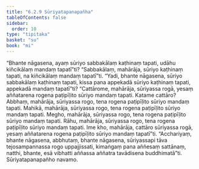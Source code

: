 ```yaml
---
title: "6.2.9 Sūriyatapanapañha"
tableOfContents: false
sidebar:
  order: 10
type: "tipitaka"
basket: "su"
book: "mi"
---
```



<DynamicBreadcrumb />

<Division number="188" book="mi">

<Paragraph number="1202" book="mi">
“Bhante nāgasena, ayaṃ sūriyo sabbakālaṃ kaṭhinaṃ tapati, udāhu kiñcikālaṃ mandaṃ tapatī”ti? “Sabbakālaṃ, mahārāja, sūriyo kaṭhinaṃ tapati, na kiñcikālaṃ mandaṃ tapatī”ti. “Yadi, bhante nāgasena, sūriyo sabbakālaṃ kaṭhinaṃ tapati, kissa pana appekadā sūriyo kaṭhinaṃ tapati, appekadā mandaṃ tapatī”ti? “Cattārome, mahārāja, sūriyassa rogā, yesaṃ aññatarena rogena paṭipīḷito sūriyo mandaṃ tapati. Katame cattāro? Abbhaṃ, mahārāja, sūriyassa rogo, tena rogena paṭipīḷito sūriyo mandaṃ tapati. Mahikā, mahārāja, sūriyassa rogo, tena rogena paṭipīḷito sūriyo mandaṃ tapati. Megho, mahārāja, sūriyassa rogo, tena rogena paṭipīḷito sūriyo mandaṃ tapati. Rāhu, mahārāja, sūriyassa rogo, tena rogena paṭipīḷito sūriyo mandaṃ tapati. Ime kho, mahārāja, cattāro sūriyassa rogā, yesaṃ aññatarena rogena paṭipīḷito sūriyo mandaṃ tapatī”ti. “Acchariyaṃ, bhante nāgasena, abbhutaṃ, bhante nāgasena, sūriyassapi tāva tejosampannassa rogo uppajjissati, kimaṅgaṃ pana aññesaṃ sattānaṃ, natthi, bhante, esā vibhatti aññassa aññatra tavādisena buddhimatā”ti.

</Paragraph>
</Division>

<Paragraph number="1203" type="center" book="mi">
Sūriyatapanapañho navamo.
</Paragraph>